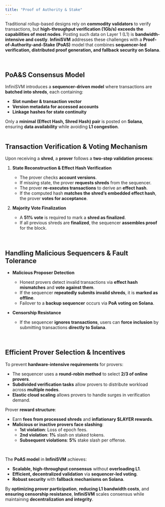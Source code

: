 ```yaml
---
title: "Proof of Authority & Stake"
---
```


Traditional rollup-based designs rely on **commodity validators** to verify transactions, but **high-throughput verification (1Gb/s) exceeds the capabilities of most nodes**. Posting such data on Layer 1 (L1) is **bandwidth-intensive and costly**. **InfiniSVM** addresses these challenges with a **Proof-of-Authority-and-Stake (PoAS)** model that combines **sequencer-led verification, distributed proof generation, and fallback security on Solana**.

<br />

## **PoA&S Consensus Model**

InfiniSVM introduces a **sequencer-driven model** where transactions are **batched into shreds**, each containing:
- **Slot number & transaction vector**  
- **Version metadata for accessed accounts**  
- **Linkage hashes for state continuity**  

Only a **minimal (Effect Hash, Shred Hash) pair** is posted on **Solana**, ensuring **data availability** while avoiding **L1 congestion**.

<Frame><img src="/images/InfiniSVM/PoAS.png" alt="" /></Frame>



<br />

## **Transaction Verification & Voting Mechanism**

Upon receiving a **shred**, a **prover** follows a **two-step validation process**:

1. **State Reconstruction & Effect Hash Verification**
   - The prover checks **account versions**.
   - If missing state, the prover **requests shreds** from the sequencer.
   - The prover **re-executes transactions** to derive an **effect hash**.
   - If the computed hash **matches the shred’s embedded effect hash**, the prover **votes for acceptance**.

2. **Majority Vote Finalization**
   - A **51% vote** is required to mark a **shred as finalized**.
   - If all previous shreds are **finalized**, the sequencer **assembles proof** for the block.

<br />

## **Handling Malicious Sequencers & Fault Tolerance**

- **Malicious Proposer Detection**  
  - Honest provers detect invalid transactions via **effect hash mismatches** and **vote against them**.
  - If the sequencer **repeatedly submits invalid shreds**, it is **marked as offline**.
  - Failover to a **backup sequencer** occurs via **PoA voting on Solana**.

- **Censorship Resistance**  
  - If the sequencer **ignores transactions**, users can **force inclusion** by submitting transactions **directly to Solana**.

<br />

## **Efficient Prover Selection & Incentives**

To prevent **hardware-intensive requirements** for provers:
- The sequencer uses a **round-robin method** to select **2/3 of online provers**.
- **Subdivided verification tasks** allow provers to distribute workload across **multiple nodes**.
- **Elastic cloud scaling** allows provers to handle surges in verification demand.

Prover **reward structure**:
- Earn **fees from processed shreds** and **inflationary $LAYER rewards**.
- **Malicious or inactive provers face slashing**:
  - **1st violation**: Loss of epoch fees.
  - **2nd violation**: **1%** slash on staked tokens.
  - **Subsequent violations**: **5%** stake slash per offense.

<br />

The **PoAS model** in **InfiniSVM** achieves:
- **Scalable, high-throughput consensus** without **overloading L1**.
- **Efficient, decentralized validation** via **sequencer-led voting**.
- **Robust security** with **fallback mechanisms on Solana**.

By **optimizing prover participation**, **reducing L1 bandwidth costs**, and **ensuring censorship resistance**, **InfiniSVM** scales consensus while maintaining **decentralization and integrity**.
